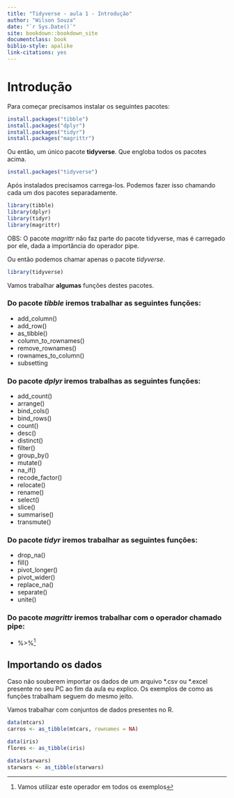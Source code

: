 ```yaml
--- 
title: "Tidyverse - aula 1 - Introdução"
author: "Wilson Souza"
date: "`r Sys.Date()`"
site: bookdown::bookdown_site
documentclass: book
biblio-style: apalike
link-citations: yes
---
```

# Introdução


Para começar precisamos instalar os seguintes pacotes:
```r
install.packages("tibble")
install.packages("dplyr")
install.packages("tidyr")
install.packages("magrittr")
```


Ou então, um único pacote **tidyverse**. Que engloba todos os pacotes acima.
```r
install.packages("tidyverse")
```


Após instalados precisamos carrega-los. Podemos fazer isso chamando cada um dos pacotes separadamente.
```r
library(tibble)
library(dplyr)
library(tidyr)
library(magrittr)
```
OBS: O pacote *magrittr* não faz parte do pacote tidyverse, mas é carregado por ele, dada a importância do operador pipe.


Ou então podemos chamar apenas o pacote *tidyverse*.
```r
library(tidyverse)
```


Vamos trabalhar **algumas** funções destes pacotes.


### Do pacote *tibble* iremos trabalhar as seguintes funções:
* add_column()
* add_row()
* as_tibble()
* column_to_rownames()
* remove_rownames()
* rownames_to_column()
* subsetting


### Do pacote *dplyr* iremos trabalhas as seguintes funções:
* add_count()
* arrange()
* bind_cols()
* bind_rows()
* count()
* desc()
* distinct()
* filter()
* group_by()
* mutate()
* na_if()
* recode_factor()
* relocate()
* rename()
* select()
* slice()
* summarise()
* transmute()


### Do pacote *tidyr* iremos trabalhar as seguintes funções:
* drop_na()
* fill()
* pivot_longer()
* pivot_wider()
* replace_na()
* separate()
* unite()


### Do pacote *magrittr* iremos trabalhar com o operador chamado **pipe**:
* %>%^[Vamos utilizar este operador em todos os exemplos]


## Importando os dados


Caso não souberem importar os dados de um arquivo \*.csv ou \*.excel presente no seu PC ao fim da aula eu explico. Os exemplos de como as funções trabalham seguem do mesmo jeito.


Vamos trabalhar com conjuntos de dados presentes no R.


```r
data(mtcars)
carros <- as_tibble(mtcars, rownames = NA)

data(iris)
flores <- as_tibble(iris)

data(starwars)
starwars <- as_tibble(starwars)
```